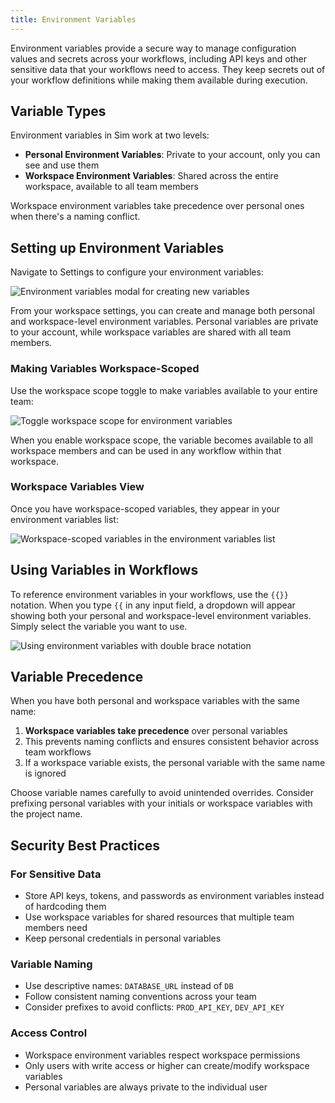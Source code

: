 ```yaml
---
title: Environment Variables
---
```



Environment variables provide a secure way to manage configuration values and secrets across your workflows, including API keys and other sensitive data that your workflows need to access. They keep secrets out of your workflow definitions while making them available during execution.

## Variable Types

Environment variables in Sim work at two levels:

- **Personal Environment Variables**: Private to your account, only you can see and use them
- **Workspace Environment Variables**: Shared across the entire workspace, available to all team members

<Callout type="info">
Workspace environment variables take precedence over personal ones when there's a naming conflict.
</Callout>

## Setting up Environment Variables

Navigate to Settings to configure your environment variables:

<Image
  src="/static/environment-1.png"
  alt="Environment variables modal for creating new variables"
  width={500}
  height={300}
/>

From your workspace settings, you can create and manage both personal and workspace-level environment variables. Personal variables are private to your account, while workspace variables are shared with all team members.

### Making Variables Workspace-Scoped

Use the workspace scope toggle to make variables available to your entire team:

<Image
  src="/static/environment-2.png"
  alt="Toggle workspace scope for environment variables"
  width={500}
  height={300}
/>

When you enable workspace scope, the variable becomes available to all workspace members and can be used in any workflow within that workspace.

### Workspace Variables View

Once you have workspace-scoped variables, they appear in your environment variables list:

<Image
  src="/static/environment-3.png"
  alt="Workspace-scoped variables in the environment variables list"
  width={500}
  height={300}
/>

## Using Variables in Workflows

To reference environment variables in your workflows, use the `{{}}` notation. When you type `{{` in any input field, a dropdown will appear showing both your personal and workspace-level environment variables. Simply select the variable you want to use.

<Image
  src="/static/environment-4.png"
  alt="Using environment variables with double brace notation"
  width={500}
  height={300}
/>

## Variable Precedence

When you have both personal and workspace variables with the same name:

1. **Workspace variables take precedence** over personal variables
2. This prevents naming conflicts and ensures consistent behavior across team workflows
3. If a workspace variable exists, the personal variable with the same name is ignored

<Callout type="warning">
Choose variable names carefully to avoid unintended overrides. Consider prefixing personal variables with your initials or workspace variables with the project name.
</Callout>

## Security Best Practices

### For Sensitive Data
- Store API keys, tokens, and passwords as environment variables instead of hardcoding them
- Use workspace variables for shared resources that multiple team members need
- Keep personal credentials in personal variables

### Variable Naming
- Use descriptive names: `DATABASE_URL` instead of `DB`
- Follow consistent naming conventions across your team
- Consider prefixes to avoid conflicts: `PROD_API_KEY`, `DEV_API_KEY`

### Access Control
- Workspace environment variables respect workspace permissions
- Only users with write access or higher can create/modify workspace variables
- Personal variables are always private to the individual user